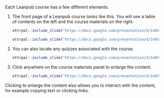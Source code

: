 
Each Leanpub course has a few different elements.

1. The front page of a Leanpub course looks like this. You will see a table of contents on the left and the course materials on the right. 

    ```r
ottrpal::include_slide("https://docs.google.com/presentation/d/1nKVYtTsawTHSxMun69U3GO9xT_xSQsJjTEabEb1qAuU/edit#slide=id.g1a357f576b0_0_106")
    ```

    ```r
ottrpal::include_slide("https://docs.google.com/presentation/d/1nKVYtTsawTHSxMun69U3GO9xT_xSQsJjTEabEb1qAuU/edit#slide=id.g1a357f576b0_0_121")
    ```

1. You can also locate any quizzes associated with the course.

    ```r
ottrpal::include_slide("https://docs.google.com/presentation/d/1nKVYtTsawTHSxMun69U3GO9xT_xSQsJjTEabEb1qAuU/edit#slide=id.g1a357f576b0_0_114")
    ```

1. Click anywhere on the course materials panel to enlarge the content.

    ```r
ottrpal::include_slide("https://docs.google.com/presentation/d/1nKVYtTsawTHSxMun69U3GO9xT_xSQsJjTEabEb1qAuU/edit#slide=id.g1a357f576b0_0_128")
    ```

:::: {.notice}
Clicking to enlarge the content also allows you to interact with the content, for example copying text or clicking links.
::::